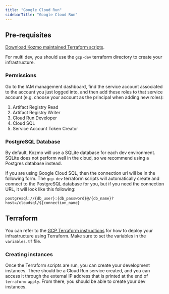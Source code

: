 ```yaml
---
title: "Google Cloud Run"
sidebarTitle: "Google Cloud Run"
---
```


## Pre-requisites

[Download Kozmo maintained Terraform scripts](/production/deploying-to-cloud/using-terraform).

For multi dev, you should use the `gcp-dev` terraform directory to create your infrastructure.

### Permissions

Go to the IAM management dashboard, find the service account associated to the
account you just logged into, and then add these roles to that service account
(e.g. choose your account as the principal when adding new roles):

1. Artifact Registry Read
2. Artifact Registry Writer
3. Cloud Run Developer
4. Cloud SQL
5. Service Account Token Creator

### PostgreSQL Database

By default, Kozmo will use a SQLite database for each dev environment. SQLite
does not perform well in the cloud, so we recommend using a Postgres database
instead.

If you are using Google Cloud SQL, then the connection url will be in the following
form. The `gcp-dev` terraform scripts will automatically create and connect to the PostgreSQL
database for you, but if you need the connection URL, it will look like this following:

```
postgresql://{db_user}:{db_password}@/{db_name}?host=/cloudsql/${connection_name}
```

## Terraform

You can refer to the [GCP Terraform instructions](/production/deploying-to-cloud/gcp/setup)
for how to deploy your infrastructure using Terraform. Make sure to set the variables in the
`variables.tf` file.

### Creating instances

Once the Terraform scripts are run, you can create your development instances. There should be
a Cloud Run service created, and you can access it through the external IP address that is printed
at the end of `terraform apply`. From there, you should be able to create your dev instances.